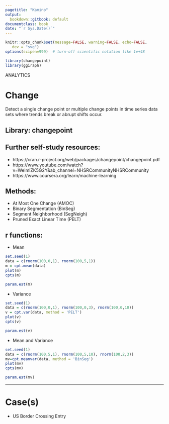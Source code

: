 ```yaml
---
pagetitle: "Kamino"
output:
  bookdown::gitbook: default
documentclass: book
date: "`r Sys.Date()`"
---
```


```r

knitr::opts_chunk$set(message=FALSE, warning=FALSE, echo=FALSE,
   dev = "svg")
options(scipen=999)  # turn-off scientific notation like 1e+48

library(changepoint)
library(ggiraph)

```

ANALYTICS 


# Change

Detect a single change point or multiple change points in time series data sets where trends break or abrupt shifts occur. 

## Library: changepoint

## Further self-study resources:

* https://cran.r-project.org/web/packages/changepoint/changepoint.pdf
* https://www.youtube.com/watch?v=WelmlZK5G2Y&ab_channel=NHSRCommunityNHSRCommunity
* https://www.coursera.org/learn/machine-learning

## Methods:

* At Most One Change (AMOC)
* Binary Segmentation (BinSeg)
* Segment Neighborhood (SegNeigh)
* Pruned Exact Linear Time (PELT)

## r functions:

* Mean

```r

set.seed(1)
data = c(rnorm(100,0,1), rnorm(100,5,1))
m = cpt.mean(data)
plot(m)
cpts(m)

param.est(m)

```


* Variance

```r

set.seed(1)
data = c(rnorm(100,0,1), rnorm(100,0,3), rnorm(100,0,10))
v = cpt.var(data, method = 'PELT')
plot(v)
cpts(v)

param.est(v)

```

* Mean and Variance

```r

set.seed(1)
data = c(rnorm(100,5,1), rnorm(100,5,10), rnorm(100,2,3))
mv=cpt.meanvar(data, method = 'BinSeg')
plot(mv)
cpts(mv)

param.est(mv)

```

***

# Case(s)

* US Border Crossing Entry
